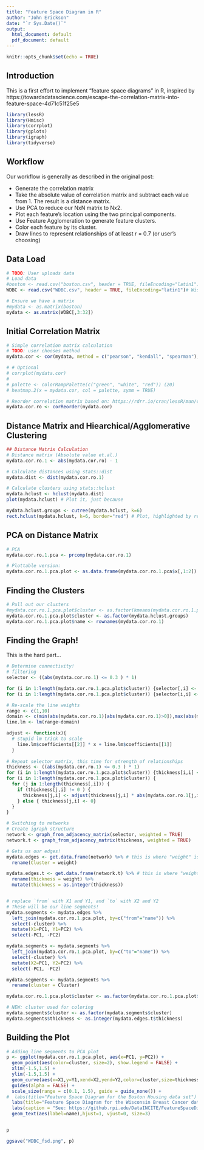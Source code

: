 ```yaml
---
title: "Feature Space Diagram in R"
author: "John Erickson"
date: "`r Sys.Date()`"
output:
  html_document: default
  pdf_document: default
---
```


```r
knitr::opts_chunk$set(echo = TRUE)
```

## Introduction

This is a first effort to implement "feature space diagrams" in R, inspired by https://towardsdatascience.com/escape-the-correlation-matrix-into-feature-space-4d71c51f25e5

```r
library(lessR)
library(Hmisc)
library(corrplot)
library(gplots)
library(igraph)
library(tidyverse)
```

## Workflow

Our workflow is generally as described in the original post:

* Generate the correlation matrix
* Take the absolute value of correlation matrix and subtract each value from 1. The result is a distance matrix.
* Use PCA to reduce our NxN matrix to Nx2.
* Plot each feature’s location using the two principal components.
* Use Feature Agglomeration to generate feature clusters.
* Color each feature by its cluster.
* Draw lines to represent relationships of at least r = 0.7 (or user's choosing)

## Data Load
```r
# TODO: User uploads data
# Load data 
#boston <- read.csv("boston.csv", header = TRUE, fileEncoding="latin1")  # Boston Housing data
WDBC <- read.csv("WDBC.csv", header = TRUE, fileEncoding="latin1")# Wisconsin Breast Cancer data

# Ensure we have a matrix
#mydata <- as.matrix(boston)
mydata <- as.matrix(WDBC[,3:32])

```

## Initial Correlation Matrix 

```r
# Simple correlation matrix calculation
# TODO: user chooses method
mydata.cor <- cor(mydata, method = c("pearson", "kendall", "spearman"), use = "complete.obs")

# # Optional
# corrplot(mydata.cor)
# 
# palette <- colorRampPalette(c("green", "white", "red")) (20)
# heatmap.2(x = mydata.cor, col = palette, symm = TRUE)

# Reorder correlation matrix based on: https://rdrr.io/cran/lessR/man/corReorder.html 
mydata.cor.ro <- corReorder(mydata.cor)


```


## Distance Matrix and Hiearchical/Agglomerative Clustering

```r
## Distance Matrix Calculation
# Distance matrix (Absolute value et.al.)
mydata.cor.ro.1 <- abs(mydata.cor.ro) - 1

# Calculate distances using stats::dist
mydata.dist <- dist(mydata.cor.ro.1)

# Calculate clusters using stats::hclust
mydata.hclust <- hclust(mydata.dist)
plot(mydata.hclust) # Plot it, just because

mydata.hclust.groups <- cutree(mydata.hclust, k=6) 
rect.hclust(mydata.hclust, k=6, border="red") # Plot, highlighted by rectangles

```

## PCA on Distance Matrix

```r
# PCA 
mydata.cor.ro.1.pca <- prcomp(mydata.cor.ro.1)

# Plottable version:
mydata.cor.ro.1.pca.plot <- as.data.frame(mydata.cor.ro.1.pca$x[,1:2])
```

## Finding the Clusters

```r
# Pull out our clusters 
#mydata.cor.ro.1.pca.plot$cluster <- as.factor(kmeans(mydata.cor.ro.1.pca$x[,1:2], centers=6)$cluster)
mydata.cor.ro.1.pca.plot$cluster <- as.factor(mydata.hclust.groups)
mydata.cor.ro.1.pca.plot$name <- rownames(mydata.cor.ro.1)
```

## Finding the Graph!

This is the hard part...

```r
# Determine connectivity!
# filtering
selector <- ((abs(mydata.cor.ro.1) <= 0.3 ) * 1)

for (i in 1:length(mydata.cor.ro.1.pca.plot$cluster)) {selector[,i] <- selector[,i] * as.numeric(mydata.cor.ro.1.pca.plot$cluster)}
for (i in 1:length(mydata.cor.ro.1.pca.plot$cluster)) {selector[i,i] <- 0 }

# Re-scale the line weights
range <- c(1,10)
domain <- c(min(abs(mydata.cor.ro.1)[abs(mydata.cor.ro.1)>0]),max(abs(mydata.cor.ro.1)))
line.lm <- lm(range~domain)

adjust <- function(x){ 
  # stupid lm trick to scale
    line.lm$coefficients[[2]] * x + line.lm$coefficients[[1]]
  }
  
# Repeat selector matrix, this time for strength of relationships
thickness <- ((abs(mydata.cor.ro.1) <= 0.3 ) * 1)
for (i in 1:length(mydata.cor.ro.1.pca.plot$cluster)) {thickness[i,i] <- 0 } # remove diagonal
for (i in 1:length(mydata.cor.ro.1.pca.plot$cluster)) {
  for (j in 1:length(thickness[,i])) {
    if (thickness[j,i] != 0 ) {
      thickness[j,i] <- adjust(thickness[j,i] * abs(mydata.cor.ro.1[j,i]))
    } else { thickness[j,i] <- 0}
  }
}

# Switching to networks
# Create igraph structure
network <- graph_from_adjacency_matrix(selector, weighted = TRUE)
network.t <- graph_from_adjacency_matrix(thickness, weighted = TRUE)

# Gets us our edges!
mydata.edges <- get.data.frame(network) %>% # this is where "weight" is introduced
  rename(Cluster = weight)

mydata.edges.t <- get.data.frame(network.t) %>% # this is where "weight" is introduced
  rename(thickness = weight) %>%
  mutate(thickness = as.integer(thickness))


# replace `from` with X1 and Y1, and `to` with X2 and Y2
# These will be our line segments!
mydata.segments <- mydata.edges %>% 
  left_join(mydata.cor.ro.1.pca.plot, by=c("from"="name")) %>%
  select(-cluster) %>%
  mutate(X1=PC1, Y1=PC2) %>%
  select(-PC1, -PC2)

mydata.segments <- mydata.segments %>%
  left_join(mydata.cor.ro.1.pca.plot, by=c("to"="name")) %>%
  select(-cluster) %>%
  mutate(X2=PC1, Y2=PC2) %>%
  select(-PC1, -PC2)

mydata.segments <- mydata.segments %>%
  rename(cluster = Cluster)

mydata.cor.ro.1.pca.plot$cluster <- as.factor(mydata.cor.ro.1.pca.plot$cluster)

# NEW: cluster used for coloring 
mydata.segments$cluster <- as.factor(mydata.segments$cluster)
mydata.segments$thickness <- as.integer(mydata.edges.t$thickness)

```

## Building the Plot

```r
# Adding line segments to PCA plot
p <- ggplot(mydata.cor.ro.1.pca.plot, aes(x=PC1, y=PC2)) + 
  geom_point(aes(color=cluster, size=2), show.legend = FALSE) +
  xlim(-1.5,1.5) + 
  ylim(-1.5,1.5) +
  geom_curve(aes(x=X1,y=Y1,xend=X2,yend=Y2,color=cluster,size=thickness, alpha=0.4), curvature=0.2, data=mydata.segments) +
  guides(alpha = FALSE) +
  scale_size(range = c(0.1, 1.5), guide = guide_none()) +
#  labs(title="Feature Space Diagram for the Boston Housing data set")
  labs(title="Feature Space Diagram for the Wisconsin Breast Cancer data set") + 
  labs(caption = "See: https://github.rpi.edu/DataINCITE/FeatureSpaceDiagram/") +
  geom_text(aes(label=name),hjust=1, vjust=0, size=3)


p 

ggsave("WDBC_fsd.png", p)
```
